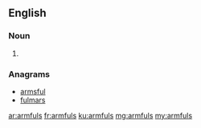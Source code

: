 ==English==

===Noun===
{{head|en|plural}}

# {{plural of|armful|lang=en}}

===Anagrams===
* [[armsful#English|armsful]]
* [[fulmars#English|fulmars]]

[[ar:armfuls]]
[[fr:armfuls]]
[[ku:armfuls]]
[[mg:armfuls]]
[[my:armfuls]]